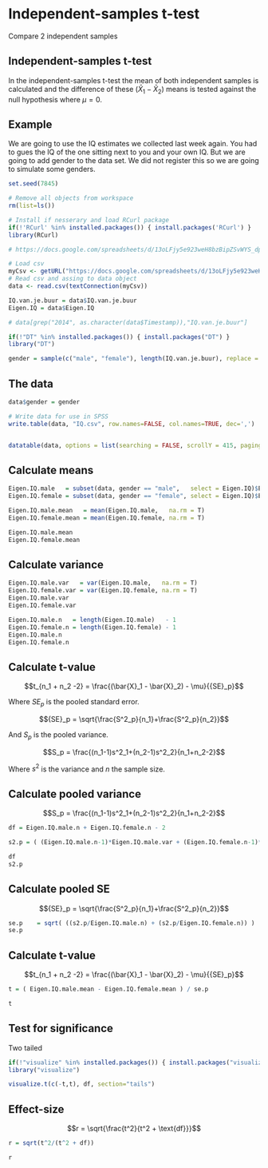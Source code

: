 # Independent-samples t-test

Compare 2 independent samples

## Independent-samples t-test

In the independent-samples t-test the mean of both independent samples is calculated and the difference of these $(\bar{X}_1 - \bar{X}_2)$ means is tested against the null hypothesis where $\mu = 0$.

## Example

We are going to use the IQ estimates we collected last week again. You had to gues the IQ of the one sitting next to you and your own IQ. But we are going to add gender to the data set. We did not register this so we are going to simulate some genders.

```r
set.seed(7845)

# Remove all objects from workspace
rm(list=ls())

# Install if nesserary and load RCurl package
if(!'RCurl' %in% installed.packages()) { install.packages('RCurl') }
library(RCurl)

# https://docs.google.com/spreadsheets/d/13oLFjy5e923weH8bzBipZSvWYS_dpw7B77g5yW_myLg/edit?usp=sharing

# Load csv
myCsv <- getURL("https://docs.google.com/spreadsheets/d/13oLFjy5e923weH8bzBipZSvWYS_dpw7B77g5yW_myLg/export?format=csv&id=13oLFjy5e923weH8bzBipZSvWYS_dpw7B77g5yW_myLg")
# Read csv and assing to data object
data <- read.csv(textConnection(myCsv))

IQ.van.je.buur = data$IQ.van.je.buur
Eigen.IQ = data$Eigen.IQ

# data[grep("2014", as.character(data$Timestamp)),"IQ.van.je.buur"]

if(!"DT" %in% installed.packages()) { install.packages("DT") }
library("DT")
```

```r
gender = sample(c("male", "female"), length(IQ.van.je.buur), replace = TRUE)
```

## The data

```r
data$gender = gender

# Write data for use in SPSS
write.table(data, "IQ.csv", row.names=FALSE, col.names=TRUE, dec=',')


datatable(data, options = list(searching = FALSE, scrollY = 415, paging = F, info = F))
```

## Calculate means

```r
Eigen.IQ.male   = subset(data, gender == "male",   select = Eigen.IQ)$Eigen.IQ
Eigen.IQ.female = subset(data, gender == "female", select = Eigen.IQ)$Eigen.IQ

Eigen.IQ.male.mean   = mean(Eigen.IQ.male,   na.rm = T)
Eigen.IQ.female.mean = mean(Eigen.IQ.female, na.rm = T)

Eigen.IQ.male.mean
Eigen.IQ.female.mean
```

## Calculate variance {.smaller}

```r
Eigen.IQ.male.var   = var(Eigen.IQ.male,   na.rm = T)
Eigen.IQ.female.var = var(Eigen.IQ.female, na.rm = T)
Eigen.IQ.male.var
Eigen.IQ.female.var

Eigen.IQ.male.n   = length(Eigen.IQ.male)   - 1
Eigen.IQ.female.n = length(Eigen.IQ.female) - 1
Eigen.IQ.male.n
Eigen.IQ.female.n
```

## Calculate t-value

$$t_{n_1 + n_2 -2} = \frac{(\bar{X}_1 - \bar{X}_2) - \mu}{{SE}_p}$$

Where ${SE}_p$ is the pooled standard error.

$${SE}_p = \sqrt{\frac{S^2_p}{n_1}+\frac{S^2_p}{n_2}}$$

And $S_p$ is the pooled variance.

$$S_p = \frac{(n_1-1)s^2_1+(n_2-1)s^2_2}{n_1+n_2-2}$$

Where $s^2$ is the variance and $n$ the sample size.

## Calculate pooled variance

$$S_p = \frac{(n_1-1)s^2_1+(n_2-1)s^2_2}{n_1+n_2-2}$$

```r
df = Eigen.IQ.male.n + Eigen.IQ.female.n - 2

s2.p = ( (Eigen.IQ.male.n-1)*Eigen.IQ.male.var + (Eigen.IQ.female.n-1)*Eigen.IQ.female.var ) / df

df
s2.p
```

## Calculate pooled SE

$${SE}_p = \sqrt{\frac{S^2_p}{n_1}+\frac{S^2_p}{n_2}}$$

```r
se.p    = sqrt( ((s2.p/Eigen.IQ.male.n) + (s2.p/Eigen.IQ.female.n)) )
se.p
```

## Calculate t-value

$$t_{n_1 + n_2 -2} = \frac{(\bar{X}_1 - \bar{X}_2) - \mu}{{SE}_p}$$

```r
t = ( Eigen.IQ.male.mean - Eigen.IQ.female.mean ) / se.p

t
```

## Test for significance

Two tailed

```r
if(!"visualize" %in% installed.packages()) { install.packages("visualize") }
library("visualize")

visualize.t(c(-t,t), df, section="tails")
```

## Effect-size

$$r = \sqrt{\frac{t^2}{t^2 + \text{df}}}$$

```r
r = sqrt(t^2/(t^2 + df))

r
```